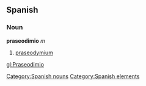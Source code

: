 == Spanish == {{wikipediaAlt|praseodymium}}
=== Noun ===
'''praseodimio''' ''m''
# [[praseodymium]]

[[Category:Spanish nouns]]
[[Category:Spanish elements]]

[[gl:Praseodimio]]
